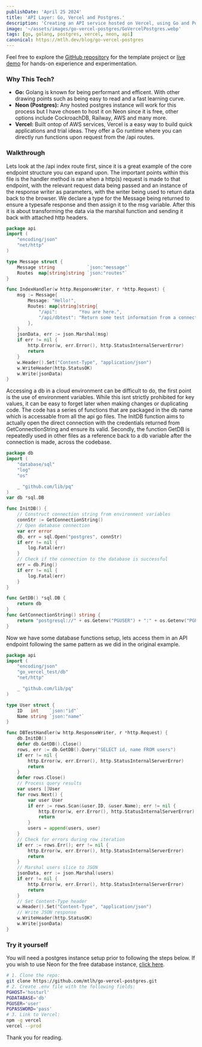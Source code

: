 ```yaml
---
publishDate: 'April 25 2024'
title: 'API Layer: Go, Vercel and Postgres.'
description: 'Creating an API service hosted on Vercel, using Go and Postgres to manage dataflow.'
image: '~/assets/images/go-vercel-postgres/GoVercelPostgres.webp'
tags: [go, golang, postgres, vercel, neon, api]
canonical: https://mtlh.dev/blog/go-vercel-postgres
---
```


Feel free to explore the [GitHub repository](https://github.com/mtlh/go-vercel-postgres) for the template project or [live demo](https://go-vercel-postgres.vercel.app/api) for hands-on experience and experimentation.

### Why This Tech?

- **Go:** Golang is known for being performant and efficent. With other drawing points such as being easy to read and a fast learning curve.
- **Neon (Postgres):** Any hosted postgres instance will work for this process but I have chosen to host it on Neon since it is free, other options include CockroachDB, Railway, AWS and many more.
- **Vercel:** Built ontop of AWS services, Vercel is a easy way to build quick applications and trial ideas. They offer a Go runtime where you can directly run functions upon request from the /api routes.

### Walkthrough

Lets look at the /api index route first, since it is a great example of the core endpoint structure you can expand upon. The important points within this file is the handler method is ran
 when a http(s) request is made to that endpoint, with the relevant request data being passed and an instance of the response writer as parameters, with the writer being used to return
 data back to the browser. We declare a type for the Message being returned to ensure a typesafe response and then assign it to the msg variable. After this it is about transforming
 the data via the marshal function and sending it back with attached http headers.

```go
package api
import (
	"encoding/json"
	"net/http"
)

type Message struct {
	Message string            `json:"message"`
	Routes  map[string]string `json:"routes"`
}

func IndexHandler(w http.ResponseWriter, r *http.Request) {
	msg := Message{
		Message: "Hello!",
		Routes: map[string]string{
			"/api":        "You are here.",
			"/api/dbtest": "Return some test information from a connected postgres db.",
		},
	}
	jsonData, err := json.Marshal(msg)
	if err != nil {
		http.Error(w, err.Error(), http.StatusInternalServerError)
		return
	}
	w.Header().Set("Content-Type", "application/json")
	w.WriteHeader(http.StatusOK)
	w.Write(jsonData)
}
```

Accessing a db in a cloud environment can be difficult to do, the first point is the use of environment variables. While this isnt strictly prohibited for key values,
 it can be easy to forget later when making changes or duplicating code. The code has a series of functions that are packaged in the db name which is accessable from all the api go files. 
 The InitDB function aims to actually open the direct connection with the credentials returned from GetConnectionString and ensure its valid. Secondly, the function GetDB is repeatedly used in
 other files as a reference back to a db variable after the connection is made, across the codebase.

```go
package db
import (
	"database/sql"
	"log"
	"os"

	_ "github.com/lib/pq"
)
var db *sql.DB

func InitDB() {
	// Construct connection string from environment variables
	connStr := GetConnectionString()
	// Open database connection
	var err error
	db, err = sql.Open("postgres", connStr)
	if err != nil {
		log.Fatal(err)
	}
	// Check if the connection to the database is successful
	err = db.Ping()
	if err != nil {
		log.Fatal(err)
	}
}

func GetDB() *sql.DB {
	return db
}
func GetConnectionString() string {
	return "postgresql://" + os.Getenv("PGUSER") + ":" + os.Getenv("PGPASSWORD") + "@" + os.Getenv("PGHOST") + "/" + os.Getenv("PGDATABASE") + "?sslmode=require"
}
```

Now we have some database functions setup, lets access them in an API endpoint following the same pattern as we did in the original example.

```go
package api
import (
	"encoding/json"
	"go_vercel_test/db"
	"net/http"

	_ "github.com/lib/pq"
)

type User struct {
	ID   int    `json:"id"`
	Name string `json:"name"`
}

func DBTestHandler(w http.ResponseWriter, r *http.Request) {
	db.InitDB()
	defer db.GetDB().Close()
	rows, err := db.GetDB().Query("SELECT id, name FROM users")
	if err != nil {
		http.Error(w, err.Error(), http.StatusInternalServerError)
		return
	}
	defer rows.Close()
	// Process query results
	var users []User
	for rows.Next() {
		var user User
		if err := rows.Scan(&user.ID, &user.Name); err != nil {
			http.Error(w, err.Error(), http.StatusInternalServerError)
			return
		}
		users = append(users, user)
	}
	// Check for errors during row iteration
	if err := rows.Err(); err != nil {
		http.Error(w, err.Error(), http.StatusInternalServerError)
		return
	}
	// Marshal users slice to JSON
	jsonData, err := json.Marshal(users)
	if err != nil {
		http.Error(w, err.Error(), http.StatusInternalServerError)
		return
	}
	// Set Content-Type header
	w.Header().Set("Content-Type", "application/json")
	// Write JSON response
	w.WriteHeader(http.StatusOK)
	w.Write(jsonData)
}
```

### Try it yourself
You will need a postgres instance setup prior to following the steps below. If you wish to use Neon for the free database instance, [click here](https://neon.tech/).

```bash
# 1. Clone the repo:
git clone https://github.com/mtlh/go-vercel-postgres.git
# 2. Create .env file with the following fields:
PGHOST='hosturl'
PGDATABASE='db'
PGUSER='user'
PGPASSWORD='pass'
# 3. Link to Vercel:
npm -g vercel
vercel --prod
```

Thank you for reading.